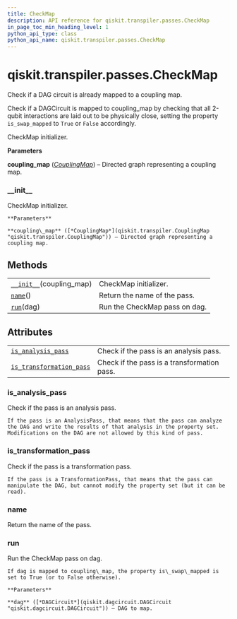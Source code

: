 ```yaml
---
title: CheckMap
description: API reference for qiskit.transpiler.passes.CheckMap
in_page_toc_min_heading_level: 1
python_api_type: class
python_api_name: qiskit.transpiler.passes.CheckMap
---
```


<span id="qiskit-transpiler-passes-checkmap" />

# qiskit.transpiler.passes.CheckMap

<Class id="qiskit.transpiler.passes.CheckMap" isDedicatedPage={true} github="https://github.com/qiskit/qiskit/tree/stable/0.17/qiskit/transpiler/passes/utils/check_map.py" signature="CheckMap(*args, **kwargs)" modifiers="class">
  Check if a DAG circuit is already mapped to a coupling map.

  Check if a DAGCircuit is mapped to coupling\_map by checking that all 2-qubit interactions are laid out to be physically close, setting the property `is_swap_mapped` to `True` or `False` accordingly.

  CheckMap initializer.

  **Parameters**

  **coupling\_map** ([*CouplingMap*](qiskit.transpiler.CouplingMap "qiskit.transpiler.CouplingMap")) – Directed graph representing a coupling map.

  ### \_\_init\_\_

  <Function id="qiskit.transpiler.passes.CheckMap.__init__" signature="__init__(coupling_map)">
    CheckMap initializer.

    **Parameters**

    **coupling\_map** ([*CouplingMap*](qiskit.transpiler.CouplingMap "qiskit.transpiler.CouplingMap")) – Directed graph representing a coupling map.
  </Function>

  ## Methods

  |                                                                                                                       |                               |
  | --------------------------------------------------------------------------------------------------------------------- | ----------------------------- |
  | [`__init__`](#qiskit.transpiler.passes.CheckMap.__init__ "qiskit.transpiler.passes.CheckMap.__init__")(coupling\_map) | CheckMap initializer.         |
  | [`name`](#qiskit.transpiler.passes.CheckMap.name "qiskit.transpiler.passes.CheckMap.name")()                          | Return the name of the pass.  |
  | [`run`](#qiskit.transpiler.passes.CheckMap.run "qiskit.transpiler.passes.CheckMap.run")(dag)                          | Run the CheckMap pass on dag. |

  ## Attributes

  |                                                                                                                                                  |                                             |
  | ------------------------------------------------------------------------------------------------------------------------------------------------ | ------------------------------------------- |
  | [`is_analysis_pass`](#qiskit.transpiler.passes.CheckMap.is_analysis_pass "qiskit.transpiler.passes.CheckMap.is_analysis_pass")                   | Check if the pass is an analysis pass.      |
  | [`is_transformation_pass`](#qiskit.transpiler.passes.CheckMap.is_transformation_pass "qiskit.transpiler.passes.CheckMap.is_transformation_pass") | Check if the pass is a transformation pass. |

  ### is\_analysis\_pass

  <Attribute id="qiskit.transpiler.passes.CheckMap.is_analysis_pass">
    Check if the pass is an analysis pass.

    If the pass is an AnalysisPass, that means that the pass can analyze the DAG and write the results of that analysis in the property set. Modifications on the DAG are not allowed by this kind of pass.
  </Attribute>

  ### is\_transformation\_pass

  <Attribute id="qiskit.transpiler.passes.CheckMap.is_transformation_pass">
    Check if the pass is a transformation pass.

    If the pass is a TransformationPass, that means that the pass can manipulate the DAG, but cannot modify the property set (but it can be read).
  </Attribute>

  ### name

  <Function id="qiskit.transpiler.passes.CheckMap.name" signature="name()">
    Return the name of the pass.
  </Function>

  ### run

  <Function id="qiskit.transpiler.passes.CheckMap.run" signature="run(dag)">
    Run the CheckMap pass on dag.

    If dag is mapped to coupling\_map, the property is\_swap\_mapped is set to True (or to False otherwise).

    **Parameters**

    **dag** ([*DAGCircuit*](qiskit.dagcircuit.DAGCircuit "qiskit.dagcircuit.DAGCircuit")) – DAG to map.
  </Function>
</Class>

